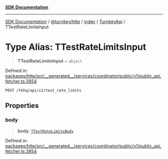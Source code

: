 [**SDK Documentation**](../../../../../../README.mdx)

***

[SDK Documentation](../../../../../../packages.mdx) / [@turnkey/http](../../../../README.mdx) / [index](../../../README.mdx) / [TurnkeyApi](../README.mdx) / TTestRateLimitsInput

# Type Alias: TTestRateLimitsInput

> **TTestRateLimitsInput** = `object`

Defined in: [packages/http/src/\_\_generated\_\_/services/coordinator/public/v1/public\_api.fetcher.ts:3854](https://github.com/tkhq/sdk/blob/3a88af7d1d927c6022706911d6af0f92f1440e00/packages/http/src/__generated__/services/coordinator/public/v1/public_api.fetcher.ts#L3854)

`POST /tkhq/api/v1/test_rate_limits`

## Properties

### body

> **body**: [`TTestRateLimitsBody`](TTestRateLimitsBody.mdx)

Defined in: [packages/http/src/\_\_generated\_\_/services/coordinator/public/v1/public\_api.fetcher.ts:3854](https://github.com/tkhq/sdk/blob/3a88af7d1d927c6022706911d6af0f92f1440e00/packages/http/src/__generated__/services/coordinator/public/v1/public_api.fetcher.ts#L3854)
